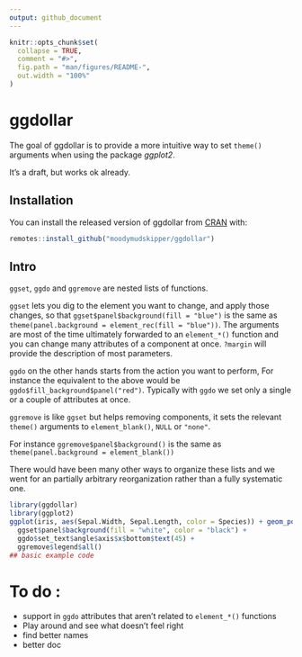 ```yaml
---
output: github_document
---
```


<!-- README.md is generated from README.Rmd. Please edit that file -->

```r
knitr::opts_chunk$set(
  collapse = TRUE,
  comment = "#>",
  fig.path = "man/figures/README-",
  out.width = "100%"
)
```

# ggdollar

The goal of ggdollar is to provide a more intuitive way to set `theme()` arguments
when using the package *ggplot2*.

It's a draft, but works ok already.

## Installation

You can install the released version of ggdollar from [CRAN](https://CRAN.R-project.org) with:

``` r
remotes::install_github("moodymudskipper/ggdollar")
```

## Intro

`ggset`, `ggdo` and `ggremove` are nested lists of functions.

`ggset` lets you dig to the element you want to change,
  and apply those changes, so that `ggset$panel$background(fill = "blue")` is the same as
  `theme(panel.background = element_rec(fill = "blue"))`. The arguments are
  most of the time ultimately forwarded to an `element_*()` function and you can
  change many attributes of a component at once. `?margin` will provide the
  description of most parameters.

`ggdo` on the other hands starts from the action you want to perform, For instance
the equivalent to the above would be `ggdo$fill_background$panel("red")`.
  Typically with `ggdo` we set only a single or a couple of attributes at once.

`ggremove` is like `ggset` but helps removing components, it sets the relevant
`theme()` arguments to `element_blank()`, `NULL` or `"none"`.

For instance `ggremove$panel$background()` is the same as `theme(panel.background = element_blank())`

There would have been many other ways to organize these lists and we went for
an partially arbitrary reorganization rather than a fully systematic one.

```r
library(ggdollar)
library(ggplot2) 
ggplot(iris, aes(Sepal.Width, Sepal.Length, color = Species)) + geom_point() + 
  ggset$panel$background(fill = "white", color = "black") +
  ggdo$set_text$angle$axis$x$bottom$text(45) +
  ggremove$legend$all()
## basic example code
```


# To do : 

* support in `ggdo` attributes that aren't related to `element_*()` functions
* Play around and see what doesn't feel right
* find better names
* better doc

